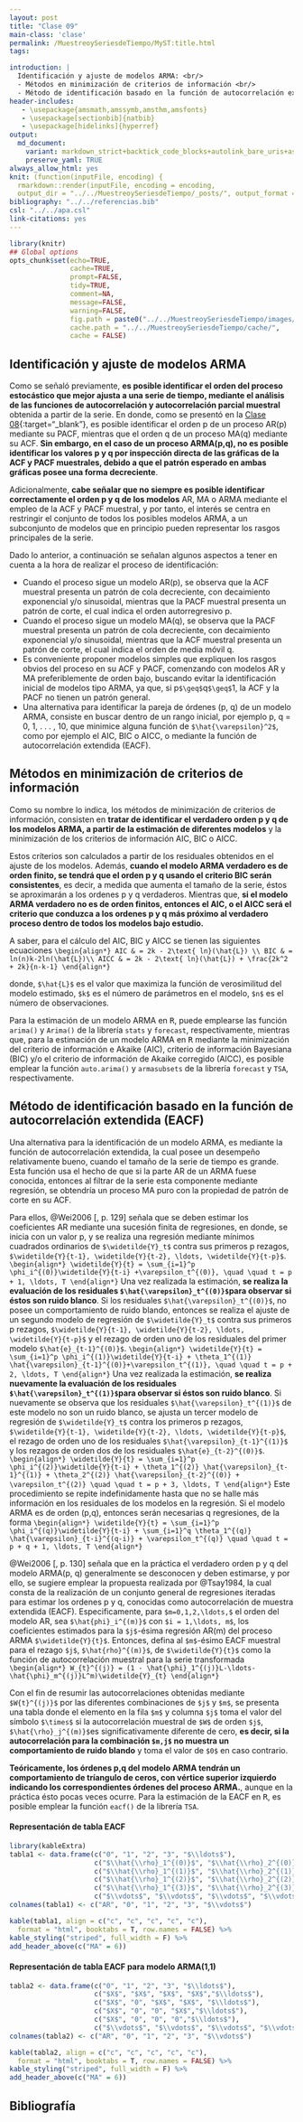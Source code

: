 ```yaml
---
layout: post
title: "Clase 09"
main-class: 'clase'
permalink: /MuestreoySeriesdeTiempo/MyST:title.html
tags:

introduction: |
  Identificación y ajuste de modelos ARMA: <br/>
  - Métodos en minimización de criterios de información <br/>
  - Método de identificación basado en la función de autocorrelación extendida. 
header-includes:
   - \usepackage{amsmath,amssymb,amsthm,amsfonts}
   - \usepackage[sectionbib]{natbib}
   - \usepackage[hidelinks]{hyperref}
output:
  md_document:
    variant: markdown_strict+backtick_code_blocks+autolink_bare_uris+ascii_identifiers+tex_math_single_backslash
    preserve_yaml: TRUE
always_allow_html: yes   
knit: (function(inputFile, encoding) {
  rmarkdown::render(inputFile, encoding = encoding,
  output_dir = "../../MuestreoySeriesdeTiempo/_posts/", output_format = "all"  ) })
bibliography: "../../referencias.bib"
csl: "../../apa.csl"
link-citations: yes
---
```


```r
library(knitr)
## Global options
opts_chunk$set(echo=TRUE,
               cache=TRUE,
               prompt=FALSE,
               tidy=TRUE,
               comment=NA,
               message=FALSE,
               warning=FALSE,
               fig.path = paste0("../../MuestreoySeriesdeTiempo/images/", "Clase09"),
               cache.path = "../../MuestreoySeriesdeTiempo/cache/",
               cache = FALSE)
```

## Identificación y ajuste de modelos ARMA 
Como se señaló previamente, **es posible identificar el orden del proceso estocástico que mejor ajusta a una serie de tiempo, mediante el análisis de las funciones de autocorrelación y autocorrelación parcial muestral** obtenida a partir de la serie. En donde, como se presentó en la [Clase 08](https://jiperezga.github.io/MuestreoySeriesdeTiempo/MySTClase_08.html){:target="_blank"}, es posible identificar el orden p de un proceso AR(p) mediante su PACF, mientras que el orden q de un proceso MA(q) mediante su ACF. **Sin embargo, en el caso de un proceso ARMA(p,q), no es posible identificar los valores p y q por inspección directa de las gráficas de la ACF y PACF muestrales, debido a que el patrón esperado en ambas gráficas posee una forma decreciente**.

Adicionalmente, **cabe señalar que no siempre es posible identificar correctamente el orden p y q de los modelos** AR, MA o ARMA mediante el empleo de la ACF y PACF muestral,  y por tanto, el interés se centra en restringir el conjunto de todos los posibles modelos ARMA, a un subconjunto de modelos que en principio pueden representar los rasgos principales de la serie.

Dado lo anterior, a continuación se señalan algunos aspectos a tener en cuenta a la hora de realizar el proceso de identificación:

* Cuando el proceso sigue un modelo AR(p), se observa que la ACF muestral presenta un patrón de cola decreciente, con decaimiento exponencial y/o sinusoidal, mientras que la PACF muestral presenta un patrón de corte, el cual indica el orden autorregresivo p.
* Cuando el proceso sigue un modelo MA(q), se observa que la PACF muestral presenta un patrón de cola decreciente, con decaimiento exponencial y/o sinusoidal, mientras que la ACF muestral presenta un patrón de corte, el cual indica el orden de media móvil q.
* Es conveniente proponer modelos simples que expliquen los rasgos obvios del
proceso en su ACF y PACF, comenzando con modelos AR y MA preferiblemente de orden bajo, buscando evitar la identificación inicial de modelos tipo ARMA, ya que, si p`$\geq$`q`$\geq$`1, la ACF y la PACF no tienen un patrón general.
* Una alternativa para identificar la pareja de órdenes (p, q) de un modelo ARMA, consiste en buscar dentro de un rango inicial, por ejemplo p, q = 0, 1, . . . , 10, que minimice alguna función de `$\hat{\varepsilon}^2$`, como por ejemplo el AIC, BIC o AICC, o mediante la función de autocorrelación extendida (EACF). 

## Métodos en minimización de criterios de información
Como su nombre lo indica, los métodos de minimización de criterios de información, consisten en **tratar de identificar el verdadero orden p y q de los modelos ARMA, a partir de la estimación de diferentes modelos** y la minimización de los criterios de información AIC, BIC o AICC.

Estos críterios son calculados a partir de los residuales obtenidos en el ajuste de los modelos. Además, **cuando el modelo ARMA verdadero es de orden finito, se tendrá que el orden p y q usando el criterio BIC serán consistentes**, es decir, a medida que aumenta el tamaño de la serie, éstos se aproximarán a los ordenes p y q verdaderos. Mientras que, **si el modelo ARMA verdadero no es de orden finitos, entonces el AIC, o el AICC será el criterio que conduzca a los ordenes p y q más próximo al verdadero proceso dentro de todos los modelos bajo estudio.**

A saber, para el cálculo del AIC, BIC y AICC se tienen las siguientes ecuaciones
`\begin{align*}
AIC & = 2k - 2\text{ ln}(\hat{L}) \\
BIC & = ln(n)k-2ln(\hat{L})\\
AICC & = 2k - 2\text{ ln}(\hat{L}) + \frac{2k^2 + 2k}{n-k-1}
\end{align*}`

donde, `$\hat{L}$` es el valor que maximiza la función de verosimilitud del modelo estimado, `$k$` es el número de parámetros en el modelo, `$n$` es el número de observaciones.

Para la estimación de un modelo ARMA en <tt>R</tt>, puede emplearse las función `arima()` y `Arima()` de la librería `stats` y `forecast`, respectivamente, mientras que, para la estimación de un modelo ARMA en <tt>R</tt> mediante la minimización del criterio de información e Akaike (AIC), criterio de información Bayesiana (BIC) y/o el criterio de información de Akaike corregido (AICC), es posible emplear la función `auto.arima()` y `armasubsets` de la librería `forecast` y `TSA`, respectivamente.

## Método de identificación basado en la función de autocorrelación extendida (EACF)
Una alternativa para la identificación de un modelo ARMA, es mediante la función de autocorrelación extendida, la cual posee un desempeño relativamente bueno, cuando el tamaño de la serie de tiempo es grande. Esta función usa el hecho de que si la parte AR de un ARMA fuese conocida, entonces al filtrar de la serie esta componente mediante regresión, se obtendría un proceso MA puro con la propiedad de patrón de corte en su ACF. 

Para ellos, @Wei2006[, p. 129] señala que se deben estimar los coeficientes AR mediante una sucesión finita de regresiones, en donde, se inicia con un valor p, y se realiza una regresión mediante mínimos cuadrados ordinarios de `$\widetilde{Y}_t$` contra sus primeros p rezagos, `$\widetilde{Y}{t-1}, \widetilde{Y}{t-2}, \ldots, \widetilde{Y}{t-p}$`.
`\begin{align*}
\widetilde{Y}{t} = \sum_{i=1}^p \phi_i^{(0)}\widetilde{Y}{t-i} +\varepsilon_t^{(0)}, \quad \quad t = p + 1, \ldots, T
\end{align*}`
Una vez realizada la estimación, **se realiza la evaluación de los residuales `$\hat{\varepsilon}_t^{(0)}$`para observar si éstos son ruido blanco**. Si los residuales `$\hat{\varepsilon}_t^{(0)}$`, no posee un comportamiento de ruido blando, entonces se realiza el ajuste de un segundo modelo de regresión de `$\widetilde{Y}_t$` contra sus primeros p rezagos, `$\widetilde{Y}{t-1}, \widetilde{Y}{t-2}, \ldots, \widetilde{Y}{t-p}$` y el rezago de orden uno de los residuales del primer modelo `$\hat{e}_{t-1}^{(0)}$`.
`\begin{align*}
\widetilde{Y}{t} = \sum_{i=1}^p \phi_i^{(1)}\widetilde{Y}{t-i} + \theta_1^{(1)} \hat{\varepsilon}_{t-1}^{(0)}+\varepsilon_t^{(1)}, \quad \quad t = p + 2, \ldots, T
\end{align*}`
Una vez realizada la estimación, **se realiza nuevamente la evaluación de los residuales `$\hat{\varepsilon}_t^{(1)}$`para observar si éstos son ruido blanco**. Si nuevamente se observa que los residuales `$\hat{\varepsilon}_t^{(1)}$` de este modelo no son un ruido blanco, se ajusta un tercer modelo de regresión de `$\widetilde{Y}_t$` contra los primeros p rezagos, `$\widetilde{Y}{t-1}, \widetilde{Y}{t-2}, \ldots, \widetilde{Y}{t-p}$`, el rezago de orden uno de los residuales `$\hat{\varepsilon}_{t-1}^{(1)}$` y los rezagos de orden dos de los residuales `$\hat{e}_{t-2}^{(0)}$`.
`\begin{align*}
\widetilde{Y}{t} = \sum_{i=1}^p \phi_i^{(2)}\widetilde{Y}{t-i} + \theta_1^{(2)} \hat{\varepsilon}_{t-1}^{(1)} + \theta_2^{(2)} \hat{\varepsilon}_{t-2}^{(0)} + \varepsilon_t^{(2)} \quad \quad t = p + 3, \ldots, T
\end{align*}`
Este procedimiento se repite indefinidamente hasta que no se halle más información en los residuales de los modelos en la regresión. Si el modelo ARMA es de orden (p,q), entonces serán necesarias q regresiones, de la forma
`\begin{align*}
\widetilde{Y}{t} = \sum_{i=1}^p \phi_i^{(q)}\widetilde{Y}{t-i} + \sum_{i=1}^q \theta_1^{(q)} \hat{\varepsilon}_{t-i}^{(q-i)} + \varepsilon_t^{(q)} \quad \quad t = p + q + 1, \ldots, T
\end{align*}`

@Wei2006[, p. 130] señala que en la práctica el verdadero orden p y q del modelo ARMA(p, q) generalmente se desconocen y deben estimarse, y por ello, se sugiere emplear la propuesta realizada por @Tsay1984, la cual consta de la realización de un conjunto general de regresiones iteradas para estimar los ordenes p y q, conocidas como autocorrelación de muestra extendida (EACF). Especificamente, para `$m=0,1,2,\ldots,$` el orden del modelo AR, sea `$\hat{phi}_i^{(m)}$` con `$i = 1,\ldots, m$`, los coeficientes estimados para la `$j$`-ésima regresión AR(m) del proceso ARMA `$\widetilde{Y}{t}$`. Entonces, defina al `$m$`-ésimo EACF muestral para el rezago `$j$`, `$\hat{rho}^{(m)}$`, de `$\widetilde{Y}{t}$` como la función de autocorrelación muestral para la serie transformada
`\begin{align*}
W_{t}^{(j)} = (1 - \hat{\phi}_1^{(j)}L-\ldots- \hat{\phi}_m^{(j)}L^m)\widetilde{Y}_{t}
\end{align*}`

Con el fin de resumir las autocorrelaciones obtenidas mediante `$W{t}^{(j)}$` por las diferentes combinaciones de `$j$` y `$m$`, se presenta una tabla donde el elemento en la fila `$m$` y columna `$j$` toma el valor del símbolo `$\times$` si la autocorrelación muestral de `$W$` de orden `$j$`, `$\hat{\rho}_j^{(m)}$`es significativamente diferente de cero, **es decir, si la autocorrelación para la combinación `$m,j$` no muestra un comportamiento de ruido blando** y toma el valor de `$0$` en caso contrario.

**Teóricamente, los órdenes p,q del modelo ARMA tendrán un comportamiento de tríangulo de ceros, con vértice superior izquierdo indicando los correspondientes órdenes del proceso ARMA.**, aunque en la práctica ésto pocas veces ocurre. Para la estimación de la EACF en <tt>R</tt>, es posible emplear la función `eacf()` de la librería `TSA`.

#### Representación de tabla EACF
```r
library(kableExtra)
tabla1 <- data.frame(c("0", "1", "2", "3", "$\\ldots$"),
                     c("$\\hat{\\rho}_1^{(0)}$", "$\\hat{\\rho}_2^{(0)}$", "$\\hat{\\rho}_3^{(0)}$", "$\\hat{\\rho}_4^{(0)}$","$\\ldots$"),
                     c("$\\hat{\\rho}_1^{(1)}$", "$\\hat{\\rho}_2^{(1)}$", "$\\hat{\\rho}_3^{(1)}$", "$\\hat{\\rho}_4^{(1)}$", "$\\ldots$"),
                     c("$\\hat{\\rho}_1^{(2)}$", "$\\hat{\\rho}_2^{(2)}$", "$\\hat{\\rho}_3^{(2)}$", "$\\hat{\\rho}_4^{(2)}$","$\\ldots$"),
                     c("$\\hat{\\rho}_1^{(3)}$", "$\\hat{\\rho}_2^{(3)}$", "$\\hat{\\rho}_3^{(3)}$", "$\\hat{\\rho}_4^{(3)}$","$\\ldots$"),
                     c("$\\vdots$", "$\\vdots$", "$\\vdots$", "$\\vdots$", "$\\ddots$"))
colnames(tabla1) <- c("AR", "0", "1", "2", "3", "$\\vdots$")

kable(tabla1, align = c("c", "c", "c", "c", "c"),
  format = "html", booktabs = T, row.names = FALSE) %>%
kable_styling("striped", full_width = F) %>%
add_header_above(c("MA" = 6))
```
#### Representación de tabla EACF para modelo ARMA(1,1)
```r
tabla2 <- data.frame(c("0", "1", "2", "3", "$\\ldots$"),
                     c("$X$", "$X$", "$X$", "$X$","$\\ldots$"),
                     c("$X$", "0", "$X$", "$X$", "$\\ldots$"),
                     c("$X$", "0", "0", "$X$","$\\ldots$"),
                     c("$X$", "0", "0", "0","$\\ldots$"),
                     c("$\\vdots$", "$\\vdots$", "$\\vdots$", "$\\vdots$", "$\\ddots$"))
colnames(tabla2) <- c("AR", "0", "1", "2", "3", "$\\vdots$")

kable(tabla2, align = c("c", "c", "c", "c", "c"),
  format = "html", booktabs = T, row.names = FALSE) %>%
kable_styling("striped", full_width = F) %>%
add_header_above(c("MA" = 6))
```


## Bibliografía




